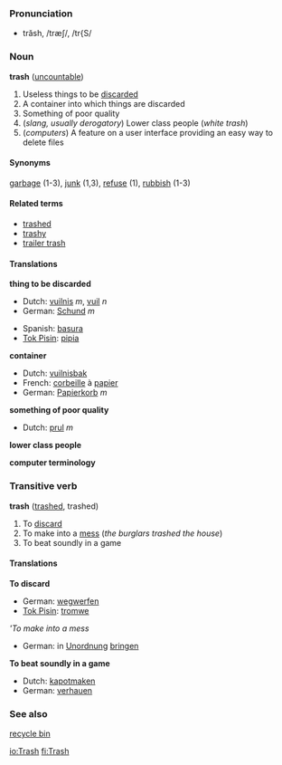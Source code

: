 ===Pronunciation===
*trăsh, /træʃ/, /tr{S/

===Noun===
'''trash''' ([[uncountable]])

# Useless things to be [[discard]]ed
# A container into which things are discarded
# Something of poor quality
# (''slang, usually derogatory'') Lower class people (''white trash'')
# (''computers'') A feature on a user interface providing an easy way to delete files

====Synonyms====
[[garbage]] (1-3), [[junk]] (1,3), [[refuse]] (1), [[rubbish]] (1-3)

====Related terms====
*[[trashed]]
*[[trashy]]
*[[trailer trash]]

====Translations====
'''thing to be discarded'''
{{top}}
*Dutch: [[vuilnis]] ''m'', [[vuil]] ''n''
*German: [[Schund]] ''m''
{{mid}}
*Spanish: [[basura]]
*[[Tok Pisin]]: [[pipia]]
{{bottom}}

'''container'''
{{top}}
*Dutch: [[vuilnisbak]]
*French: [[corbeille]] à [[papier]]
*German: [[Papierkorb]] ''m''
{{mid}}
{{bottom}}

'''something of poor quality'''
{{top}}
*Dutch: [[prul]] ''m''
{{mid}}
{{bottom}}

'''lower class people'''
{{top}}
{{mid}}
{{bottom}}

'''computer terminology'''
{{top}}
{{mid}}
{{bottom}}

===Transitive verb===
'''trash''' ([[trashed]], trashed)

# To [[discard]]
# To make into a [[mess]] (''the burglars trashed the house'')
# To beat soundly in a game

====Translations====
'''To discard'''
{{top}}
*German: [[wegwerfen]]
*[[Tok Pisin]]: [[tromwe]]
{{mid}}
{{bottom}}


'''To make into a mess''
{{top}}
*German: in [[Unordnung]] [[bringen]]{{mid}}
{{bottom}}


'''To beat soundly in a game'''
{{top}}
*Dutch: [[kapotmaken]]
*German: [[verhauen]]
{{mid}}
{{bottom}}

===See also===
[[recycle bin]]

[[io:Trash]]
[[fi:Trash]]